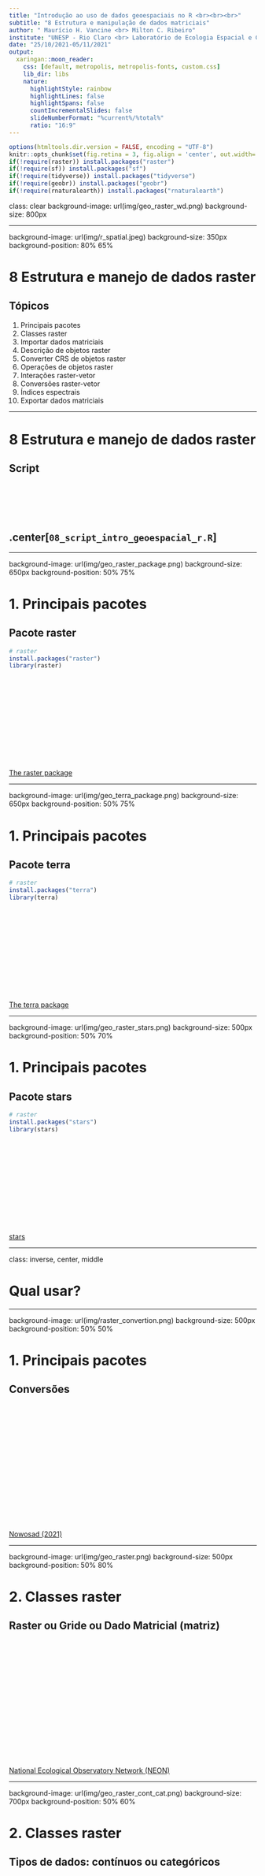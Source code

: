 ```yaml
---
title: "Introdução ao uso de dados geoespaciais no R <br><br><br>"
subtitle: "8 Estrutura e manipulação de dados matriciais"
author: " Maurício H. Vancine <br> Milton C. Ribeiro"
institute: "UNESP - Rio Claro <br> Laboratório de Ecologia Espacial e Conservação (LEEC)"
date: "25/10/2021-05/11/2021"
output:
  xaringan::moon_reader:
    css: [default, metropolis, metropolis-fonts, custom.css]
    lib_dir: libs
    nature:
      highlightStyle: rainbow
      highlightLines: false
      highlightSpans: false
      countIncrementalSlides: false
      slideNumberFormat: "%current%/%total%"
      ratio: "16:9"   
---
```


```r
options(htmltools.dir.version = FALSE, encoding = "UTF-8")
knitr::opts_chunk$set(fig.retina = 3, fig.align = 'center', out.width='30%', warning = FALSE, message = FALSE, eval = TRUE)
if(!require(raster)) install.packages("raster")
if(!require(sf)) install.packages("sf")
if(!require(tidyverse)) install.packages("tidyverse")
if(!require(geobr)) install.packages("geobr")
if(!require(rnaturalearth)) install.packages("rnaturalearth")
```

class: clear
background-image: url(img/geo_raster_wd.png)
background-size: 800px

---

background-image: url(img/r_spatial.jpeg)
background-size: 350px
background-position: 80% 65%

# 8 Estrutura e manejo de dados raster

## Tópicos

1. Principais pacotes
1. Classes raster
1. Importar dados matriciais
1. Descrição de objetos raster
1. Converter CRS de objetos raster
1. Operações de objetos raster
1. Interações raster-vetor
1. Conversões raster-vetor
1. Índices espectrais
1. Exportar dados matriciais

---

# 8 Estrutura e manejo de dados raster

## Script

<br><br><br><br>

## .center[`08_script_intro_geoespacial_r.R`]

---

background-image: url(img/geo_raster_package.png)
background-size: 650px
background-position: 50% 75%

# 1. Principais pacotes

## Pacote raster
```r
# raster
install.packages("raster")
library(raster)
```

<br><br><br><br><br><br><br><br><br><br><br>
[The raster package](https://rspatial.org/raster/pkg/)

---

background-image: url(img/geo_terra_package.png)
background-size: 650px
background-position: 50% 75%

# 1. Principais pacotes

## Pacote terra
```r
# raster
install.packages("terra")
library(terra)
```

<br><br><br><br><br><br><br><br><br><br><br>
[The terra package](https://rspatial.org/terra/pkg/)

---

background-image: url(img/geo_raster_stars.png)
background-size: 500px
background-position: 50% 70%

# 1. Principais pacotes

## Pacote stars
```r
# raster
install.packages("stars")
library(stars)
```

<br><br><br><br><br><br><br><br><br><br><br>
[stars](https://r-spatial.github.io/stars/)

---

class: inverse, center, middle

# Qual usar?

---

background-image: url(img/raster_convertion.png)
background-size: 500px
background-position: 50% 50%

# 1. Principais pacotes 

## Conversões

<br><br><br><br><br><br><br><br><br><br><br><br><br><br><br>
[Nowosad (2021)](https://geocompr.github.io/post/2021/spatial-classes-conversion/)

---

background-image: url(img/geo_raster.png)
background-size: 500px
background-position: 50% 80%

# 2. Classes raster

## Raster ou Gride ou Dado Matricial (matriz)

<br><br><br><br><br><br><br><br><br><br><br><br><br><br><br>
[National Ecological Observatory Network (NEON)](https://www.neonscience.org/resources/learning-hub/tutorials/dc-raster-data-r)

---

background-image: url(img/geo_raster_cont_cat.png)
background-size: 700px
background-position: 50% 60%

# 2. Classes raster

## Tipos de dados: contínuos ou categóricos

<br><br><br><br><br><br><br><br><br><br><br><br><br><br><br>
[Lovelace et al. (2020)](https://geocompr.robinlovelace.net/)

---

background-image: url(img/geo_raster_plot.png)
background-size: 800px
background-position: 50% 70%

# 2. Classes raster

## Valores

<br><br><br><br><br><br><br><br><br><br><br><br><br><br><br>
[Lovelace et al. (2020)](https://geocompr.robinlovelace.net/)

---

background-image: url(img/geo_raster_single_multi_raster.png)
background-size: 800px
background-position: 50% 60%

# 2. Classes raster

## RasterLayer, RasterStack ou RasterBrick

<br><br><br><br><br><br><br><br><br><br><br><br><br><br><br>
[National Ecological Observatory Network (NEON)](https://www.neonscience.org/resources/learning-hub/tutorials/dc-raster-data-r)

---

background-image: url(img/geo_raster_single_raster.png)
background-size: 400px
background-position: 50% 60%

# 2. Classes raster

## RasterLayer

### A classe **RasterLayer** representa apenas uma camada raster

<br><br><br><br><br><br><br><br><br><br><br><br><br>
[National Ecological Observatory Network (NEON)](https://www.neonscience.org/resources/learning-hub/tutorials/dc-raster-data-r)

---

# 2. Classes raster

## RasterLayer

### A classe **RasterLayer** representa apenas uma camada raster

```r
# volcano
volcano
```

---

# 2. Classes raster

## RasterLayer

### A classe **RasterLayer** representa apenas uma camada raster

```r
# raster layer
ra_layer <- raster::raster(volcano)
ra_layer
```

---

# 2. Classes raster

## RasterLayer

### A classe **RasterLayer** representa apenas uma camada raster

```r
# plot
plot(ra_layer)
```

---

# 2. Classes raster

## RasterLayer

### A classe **RasterLayer** representa apenas uma camada raster

```r
# plot
plot(ra_layer, col = viridis::viridis(10))
```

---

# 2. Classes raster

## RasterLayer

### A classe **RasterLayer** representa apenas uma camada raster

```r
# plot
plot(ra_layer, col = viridis::viridis(100))
```

---

background-image: url(img/geo_raster_multi_raster.png)
background-size: 400px
background-position: 50% 90%

# 2. Classes raster

## RasterStack

### A classe **RasterStack** é uma lista de **RasterLayer** com extensão e resolução iguais

<br><br><br><br><br><br><br><br><br><br><br><br><br>
[National Ecological Observatory Network (NEON)](https://www.neonscience.org/resources/learning-hub/tutorials/dc-raster-data-r)

---

# 2. Classes raster

## RasterStack

```r
# raster stack
ra_layer1 <- ra_layer
ra_layer2 <- ra_layer * ra_layer
ra_layer3 <- sqrt(ra_layer)
ra_layer4 <- log10(ra_layer)

ra_stack <- raster::stack(ra_layer1, 
                          ra_layer2, 
                          ra_layer3, 
                          ra_layer4)
ra_stack
```

---

# 2. Classes raster

## RasterStack

```r
# plot
plot(ra_stack, col = viridis::viridis(100))
```

---

background-image: url(img/geo_raster_multi_raster.png)
background-size: 400px
background-position: 50% 90%

# 2. Classes raster

## RasterBrick

### A classe **RasterStack** é uma lista de **RasterLayer** com extensão e resolução iguais

---

background-image: url(img/geo_raster_brick.png)
background-size: 700px
background-position: 50% 75%

# 2. Classes raster

## RasterBrick

### A principal diferença entre **RasterStack** e **RasterBrick** é que o segundo é vinculado a um **único arquivo (multicamadas)**

<br><br><br><br><br><br><br><br><br><br><br><br>
[National Ecological Observatory Network (NEON)](https://www.neonscience.org/resources/learning-hub/tutorials/dc-raster-data-r)

---

# 2. Classes raster

## RasterBrick

```r
# raster brick
ra_layer1 <- ra_layer
ra_layer2 <- ra_layer * ra_layer
ra_layer3 <- sqrt(ra_layer)
ra_layer4 <- log10(ra_layer)

ra_brick <- raster::brick(ra_layer1, 
                          ra_layer2, 
                          ra_layer3, 
                          ra_layer4)
ra_brick
```

---

# 2. Classes raster

## RasterBrick

```r
# plot
plot(ra_brick, col = viridis::viridis(100))
```

---

background-image: url(img/geo_raster_dem01.png), url(img/geo_dem.webp)
background-size: 350px, 700px
background-position: 5% 75%, 80% 75%

# 3. Importar dados matriciais

## MDE (Modelo Digital de Elevação) 

> Infere a **elevação** por sensores ativos - MDT (Modelo Digital de Terreno) e MDS (Modelo Digital de Superfície)

<br><br><br><br><br><br><br><br><br><br><br><br><br><br>
[Guth et al. (2021)](https://doi.org/10.3390/rs13183581)

---

background-image: url(img/geo_raster_srtm01.png), url(img/geo_raster_srtm02.png), url(img/geo_raster_srtm03.png), url(img/geo_srtm.jpg)
background-size: 450px, 300px, 350px, 300px
background-position: 5% 55%, 55% 25%, 95% 50%, 55% 75%

# 3. Importar dados matriciais

## SRTM (*Shuttle Radar Topography Mission*) 

<br><br><br><br><br><br><br><br><br><br><br><br><br><br><br>
[Farr et al. (2007)](https://doi.org/10.1002/joc.5086), [Guth et al. (2021)](https://doi.org/10.3390/rs13183581)

---

# 3. Importar dados matriciais

## Importar uma camada

### RasterLayer

```r
# importar raster
dem <- raster::raster(here::here("03_dados", "raster", "srtm_27_17.tif"))
dem
```

---

# 3. Importar dados matriciais

## Importar uma camada

### Rio Claro/SP

```r
# rio claro
rc_2019 <- geobr::read_municipality(code_muni = 3543907, year = 2019, showProgress = FALSE) %>% 
  sf::st_transform(crs = 4326)
rc_2019
```

---

# 3. Importar dados matriciais

## Importar uma camada

### RasterLayer

```r
# plot
plot(dem, col = viridis::viridis(10))
plot(rc_2019$geom, col = NA, border = "red", lwd = 2, add = TRUE)
```

---

background-image: url(img/geo_raster_crop_mask_buffer_square.png)
background-size: 700px
background-position: 50% 70%

# 3. Importar dados matriciais

## Importar uma camada

### Ajuste do limite do RasterLayer

<br><br><br><br><br><br><br><br><br><br><br><br><br>
[National Ecological Observatory Network (NEON)](https://www.neonscience.org/resources/learning-hub/tutorials/dc-raster-data-r)

---

# 3. Importar dados matriciais

## Importar uma camada

### Ajuste do limite do RasterLayer

```r
# ajuste do limite
dem_rc <- raster::crop(dem, rc_2019)
dem_rc
```

---

# 3. Importar dados matriciais

## Importar uma camada

### Ajuste do limite do RasterLayer

```r
# plot
plot(dem_rc, col = viridis::viridis(10))
plot(rc_2019$geom, col = NA, border = "red", lwd = 2, add = TRUE)
```

---

background-image: url(img/geo_raster_wc_artigo.png)
background-size: 700px
background-position: 50% 70%

# 3. Importar dados matriciais

## O que é o WorldClim?

- Principal bases de **dados climáticos** para o mundo
- Dados temporais de **temperatura e precipitação**
- Construído a partir de dados de **estações meteorológicas, interpolação e topografia**
- Principal forma de uso: **variáveis bioclimáticas**

<br><br><br><br><br><br><br><br><br><br>
[Fick & Hijmans (2017)](https://doi.org/10.1002/joc.5086)

---

background-image: url(img/geo_raster_wc_method.png), url(img/geo_raster_wc_mapas.png)
background-size: 550px, 400px
background-position: 15% 60%, 85% 55%

# 3. Importar dados matriciais

## Estações meteorológicas e interpolação

<br><br><br><br><br><br><br><br><br><br><br><br><br><br><br>
[Fick & Hijmans (2017)](https://doi.org/10.1002/joc.5086)

---

background-image: url(img/geo_raster_bioclim.png)
background-size: 570px
background-position: 50% 75%

# 3. Importar dados matriciais

## Variáveis bioclimáticas

- São **19 variáveis** relacionadas com a **biologia das organismos**

- Combinações temporais de **temperatura (BIO01-BIO11)** e **precipitação (BIO12-BIO19)**

<br><br><br><br><br><br><br><br><br><br><br><br>
[Fick & Hijmans (2017)](https://doi.org/10.1002/joc.5086)

---

background-image: url(img/geo_raster_bio01.png)
background-size: 1000px
background-position: 50% 75%

# 3. Importar dados matriciais

## Variáveis bioclimáticas

### BIO01: Temperatura média anual (º C)

<br><br><br><br><br><br><br><br><br><br><br><br><br>
[Fick & Hijmans (2017)](https://doi.org/10.1002/joc.5086)

---

background-image: url(img/geo_raster_merraclim.jpg)
background-size: 1000px
background-position: 50% 65%

# 3. Importar dados matriciais

## Variáveis Bioclimáticas

### Disponível em **várias resoluções** e **períodos (passado, presente e futuro)**

<br><br><br><br><br><br><br><br><br><br><br><br><br>
[Vega (2017)](https://www.nature.com/articles/sdata201778)

---

background-image: url(img/geo_raster_worldclim.png)
background-size: 800px
background-position: 50% 55%

# 3. Importar dados matriciais

## Site

<br><br><br><br><br><br><br><br><br><br><br><br><br><br><br>
[WorldClim](https://www.worldclim.org/)

---

# 3. Importar dados matriciais

## Importar várias camadas

### Listar arquivos

```r
# listar arquivos
files <- dir(path = here::here("03_dados", "raster"), pattern = "wc", full.names = TRUE) %>% 
  grep(".tif", ., value = TRUE)
files
```

---

# 3. Importar dados matriciais

## Importar várias camadas

### RasterStack

```r
# importar
bioclim <- raster::stack(files)
bioclim
```

---

# 3. Importar dados matriciais

## Importar várias camadas

### RasterStack

```r
# plot
plot(bioclim[[1:2]], col = viridis::viridis(10))
```

---

background-image: url(img/geo_landsat.jpg)
background-size: 600px
background-position: 50% 80%

# 3. Importar dados matriciais

## Imagens de satélite

### Landsat

- Série de satélites dedicado exclusivamente à observação dos **recursos naturais terrestres**, desenvolvido pela NASA

---

background-image: url(img/geo_rs_landsat_timeline.gif)
background-size: 700px
background-position: 50% 80%

# 3. Importar dados matriciais

## Imagens de satélite

### Landsat - 9 Missões

<br><br><br><br><br><br><br><br><br><br><br><br><br>
[landsat-9](https://landsat.gsfc.nasa.gov/landsat-9)

---

background-image: url(img/geo_sr_landsat8.png), url(img/geo_rs_spectrum_satelites_landsat.png), url(img/geo_landsat_composition_bands.png)
background-size: 250px, 650px, 500px
background-position: 10% 35%, 4% 99%, 95% 75%

# 3. Importar dados matriciais

## Imagens de satélite

### Landsat 8 - Bandas

---

background-image: url(img/geo_sr_landsat8.png), url(img/geo_rs_bands.jpg)
background-size: 300px, 600px
background-position: 90% 20%, 50% 80%

# 3. Importar dados matriciais

## Imagens de satélite

### Landsat 8 - Bandas como camadas

---

# 3. Importar dados matriciais

## Importar várias camadas

### RasterBrick

```r
# importar
landsat_rc <- raster::brick(here::here("03_dados", "imagem", "landsat_rc.tif"))
landsat_rc
```

---

# 3. Importar dados matriciais

## Importar várias camadas

### RasterBrick

```r
# plot
plot(landsat_rc$landsat_rc.2)
```

---

# 3. Importar dados matriciais

## Importar várias camadas

### RasterBrick

```r
# plot - cores naturais
plotRGB(landsat_rc, r = 4, g = 3, b = 2, stretch = "hist")
```

---

# 3. Importar dados matriciais

## Importar várias camadas

### RasterBrick

```r
# plot - falsa cor infravermelho
plotRGB(landsat_rc, r = 5, g = 4, b = 3, stretch = "hist")
```

---

# 3. Importar dados matriciais

## Importar várias camadas

### RasterBrick

```r
# plot - cores naturais simuladas
plotRGB(landsat_rc, r = 7, g = 6, b = 4, stretch = "hist")
```

---

# 3. Importar dados matriciais

## Importar várias camadas

### RasterBrick

```r
# plot - cores naturais simuladas
plotRGB(landsat_rc, r = 6, g = 5, b = 4, stretch = "hist")
```

---

# 3. Importar dados matriciais

## Importar várias camadas

### RasterBrick

```r
# plot - cores naturais simuladas
plotRGB(landsat_rc, r = 7, g = 5, b = 3, stretch = "hist")
```

---

# 4. Descrição de objetos raster

## Informações geográficas

```r
# rio claro
dem_rc
```

- *class*: classe raster do objeto
- *dimensions*: número de linhas, colunas, células e camadas
- *resolution*: largura e altura da célula
- *extent*: coordenadas mínimas e máximas da longitude e latitude
- *crs*: Sistema de Referência de Coordenadas
- *source*: fonte dos dados (memória ou disco)
- *names*: nome das camadas
- *values*: valores máximos e mínimos das células

---

# 4. Descrição de objetos raster

## Informações geográficas

#### Classe

```r
# classe
class(dem_rc)
```

--

#### Dimensões

```r
# dimensoes
dim(dem_rc)
```

--

#### Número de camadas

```r
# numero de camadas
nlayers(dem_rc)
```

---

background-image: url(img/geo_raster.png)
background-size: 450px
background-position: 50% 80%

# 4. Descrição de objetos raster

## Informações geográficas

### Número de linhas, colunas e células

<br><br><br><br><br><br><br><br><br><br><br><br><br>
[National Ecological Observatory Network (NEON)](https://www.neonscience.org/resources/learning-hub/tutorials/dc-raster-data-r)

---

# 4. Descrição de objetos raster

## Informações geográficas

#### Número de linhas

```r
# numero de linhas
nrow(dem_rc)
```

--

#### Número de colunas

```r
# numero de colunas
ncol(dem_rc)
```

--

#### Número de células

```r
# numero de celulas
ncell(dem_rc)
```

---

background-image: url(img/geo_raster_resolution.png)
background-size: 700px
background-position: 60% 65%

# 4. Descrição de objetos raster

## Informações geográficas

### Resolução

<br><br><br><br><br><br><br><br><br><br><br><br><br>
[National Ecological Observatory Network (NEON)](https://www.neonscience.org/resources/learning-hub/tutorials/dc-raster-data-r)

---

# 4. Descrição de objetos raster

## Informações geográficas

### Resolução

```r
# resolucao do raster
res(dem_rc)
```

--

```r
# resolucao do stack
res(bioclim)
```

---

background-image: url(img/geo_raster_extent.png)
background-size: 500px
background-position: 50% 60%

# 4. Descrição de objetos raster

## Informações geográficas

### Extensão

<br><br><br><br><br><br><br><br><br><br><br><br><br>
[National Ecological Observatory Network (NEON)](https://www.neonscience.org/resources/learning-hub/tutorials/dc-raster-data-r)

---

# 4. Descrição de objetos raster

## Informações geográficas

### Extensão

```r
# extensao do raster
extent(dem_rc)
```

--

```r
# extensao do stack
extent(bioclim)
```

---

# 4. Descrição de objetos raster

## Informações geográficas

### Projeção

```r
# projecao
projection(dem_rc)
```

--

```r
# projecao
projection(bioclim)
```

---

# 4. Descrição de objetos raster

## Informações geográficas

### Nomes

```r
# nomes da camada do raster
names(dem_rc)
```

--

```r
# nomes das camadas do stack
names(bioclim)
```

---

background-image: url(img/geo_raster_values.gif)
background-size: 650px
background-position: 50% 70%

# 4. Descrição de objetos raster

## Informações geográficas

### Valores

<br><br><br><br><br><br><br><br><br><br><br><br><br>
[Raster basics - ESRI](https://desktop.arcgis.com/en/arcmap/10.3/manage-data/geodatabases/raster-basics.htm)

---

# 4. Descrição de objetos raster

## Informações geográficas

### Valores

```r
# valores do raster
getValues(dem_rc) %>% head()
```

--

```r
# valores do raster
values(dem_rc) %>% head()
```

--

```r
# valores do raster
dem_rc[] %>% head()
```

---

# 4. Descrição de objetos raster

## Informações geográficas

### Valores

```r
# valores do raster - histograma
dem_rc %>% 
  raster::values() %>% 
  hist(col = "steelblue", border = "white", main = NA, xlab = "Elevação (m)", ylab = "Frequência")
```

---

# 4. Descrição de objetos raster

## Informações geográficas

### Valores

```r
# valores do stack
values(bioclim[[1:3]]) %>% head()
```

---

# 4. Descrição de objetos raster

## Informações geográficas

### Valores

```r
# valores do stack - grafico pareado
bioclim[[1:3]] %>% 
  raster::values() %>% 
  tibble::as_tibble() %>% 
  dplyr::sample_n(1e3) %>% 
  pairs(cex = 1.4, pch = 20, col = adjustcolor("steelblue", .7))
```

---

background-image: url(img/geo_raster_reprojection.png)
background-size: 550px
background-position: 50% 50%

# 5. Converter CRS de objetos raster

## Reprojeção

<br><br><br><br><br><br><br><br><br><br><br><br><br><br><br>
[Hardware Implementation of the Video Polynomial Transformation + LPF](http://vlsi.eelabs.technion.ac.il/projects/hardware-implementation-of-the-video-polynomial-transformation-lpf/)

---

background-image: url(img/geo_raster_crs.png)
background-size: 800px
background-position: 50% 90%

# 5. Converter CRS de objetos raster

## Reprojeção

1. Reprojeção vetorial de centroides celulares (muda a **posição e tamanho** do pixel)
1. Cálculo de novos valores dos pixels por meio de reamostragem (muda o **valor** do pixel)

<br><br><br><br><br><br><br><br><br><br><br><br>
[Lovelace et al. (2020)](https://geocompr.robinlovelace.net/)

---

# 5. Converter CRS de objetos raster

## Converter CRS local

### WGS84/GCS -> SIRGAS2000/UTM23s (proj4string)

```r
# projecao do raster
raster::projection(dem_rc)
raster::crs(dem_rc)
```

---

background-image: url(img/geo_utm_zones.png)
background-size: 500px
background-position: 50% 80%

# 5. Converter CRS de objetos raster

## Converter CRS local

### WGS84/GCS -> SIRGAS2000/UTM23s (proj4string)

```r
# proj4string utm 23s
utm23s <- "+init=epsg:31983"
```

<br><br><br><br><br><br><br><br><br><br>
[EPSG: 32723](https://epsg.io/32723)
[ESRI (2021)](https://pro.arcgis.com/en/pro-app/help/mapping/properties/transverse-mercator.htm)

---

# 5. Converter CRS de objetos raster

## Converter CRS local

### WGS84/GCS -> SIRGAS2000/UTM23s (proj4string)

```r
# reprojecao
dem_rc_utm23s <- raster::projectRaster(dem_rc, crs = utm23s)
dem_rc_utm23s
```

---

# 5. Converter CRS de objetos raster

## Converter CRS local - especificando parâmetros

### WGS84/GCS -> SIRGAS2000/UTM23s (proj4string)

```r
# reprojecao
dem_rc_utm23s <- raster::projectRaster(dem_rc, crs = utm23s, res = 90, method = "bilinear")
dem_rc_utm23s
```

---

# 5. Converter CRS de objetos raster

## Converter CRS local - especificando parâmetros

### WGS84/GCS -> SIRGAS2000/UTM23s (proj4string)

```r
# reprojecao de vector
rc_2019_utm23s <- sf::st_transform(rc_2019, crs = utm23s)
rc_2019_utm23s
```

---

# 5. Converter CRS de objetos raster

## Converter CRS local

### WGS84/GCS -> SIRGAS2000/UTM23s (proj4string)

```r
# plot
plot(dem_rc_utm23s, col = viridis::viridis(10))
plot(rc_2019_utm23s$geom, col = NA, border = "red", lwd = 2, add = TRUE)
```

---

# 5. Converter CRS de objetos raster

## Converter CRS global

### Datum WGS84 e coordenadas geográficas

```r
# WGS84/GCS
bioclim$wc2.1_10m_bio_1
```

---

# 5. Converter CRS de objetos raster

## Converter CRS global

### Datum WGS84 e coordenadas geográficas

```r
# plot
plot(bioclim$wc2.1_10m_bio_1, col = viridis::viridis(10))
```

---

background-image: url(img/geo_proj_moll.png)
background-size: 500px
background-position: 50% 70%

# 5. Converter CRS de objetos raster

## Converter CRS global

### Projeção de Mollweide: preserva as relações de área

```r
# proj4string mollweide
moll <- "+proj=moll"
```

<br><br><br><br><br><br><br><br><br><br>
[EPSG: 54009](https://epsg.io/54009)
[ESRI (2021)](https://pro.arcgis.com/en/pro-app/help/mapping/properties/mollweide.html)

---

# 5. Converter CRS de objetos raster

## Converter CRS global

### Projeção de Mollweide

```r
# reprojecao
bio01_moll <- raster::projectRaster(bioclim$wc2.1_10m_bio_1, crs = moll, res = 25e3, method = "bilinear")
bio01_moll
```

---

# 5. Converter CRS de objetos raster

## Converter CRS global

### Projeção de Mollweide

```r
# plot
plot(bio01_moll, col = viridis::viridis(10))
```

---

background-image: url(img/geo_proj_laea.png)
background-size: 280px
background-position: 50% 75%

# 5. Converter CRS de objetos raster

## Converter CRS global

### Projeção Azimutal de Lambert: preserva os tamanhos e senso de direção (centro)

```r
# proj4string lambert 
laea <- "+proj=laea +x_0=0 +y_0=0 +lon_0=0 +lat_0=0"
```

<br><br><br><br><br><br><br><br>
[ESRI(2021)](https://pro.arcgis.com/en/pro-app/help/mapping/properties/lambert-azimuthal-equal-area.html)

---

# 5. Converter CRS de objetos raster

## Converter CRS global

### Projeção Azimutal de Lambert: preserva os tamanhos e senso de direção (centro)

```r
# reprojecao
bio01_laea <- raster::projectRaster(bioclim$wc2.1_10m_bio_1, crs = laea, res = 25e3, method = "bilinear")
bio01_laea
```

---

# 5. Converter CRS de objetos raster

## Converter CRS global

### Projeção Azimutal de Lambert: preserva os tamanhos e senso de direção (centro)

```r
# plot
plot(bio01_laea, col = viridis::viridis(10))
```

---

background-image: url(img/geo_raster_focal.png), url(img/geo_raster_aggregate.png)
background-size: 450px, 460px
background-position: 15% 80%, 85% 80%

# 6. Operações de objetos raster

## As operações podem ser separadas em três tipos

### **1. Operações de atributos**: acessar valores, camadas e nome das camadas
### **2. Operações espaciais**: aplicar regras espaciais para mudar valores dos pixels
### **3. Operações geométricas**: mudar a posição, tamanho e número dos pixels

<br><br><br><br><br><br><br><br><br>
[Lovelace et al. (2020)](https://geocompr.robinlovelace.net/)

---

background-image: url(img/geo_raster_values.png)
background-size: 600px
background-position: 95% 105%

# 6. Operações de objetos raster

## **1. Operações de atributos**

### Modificação de objetos *raster* baseado em **informações não espaciais**, como **valores das células e nome das camadas**

### **Operações**

### *1.1. Subconjunto de células ou camadas*
### *1.2. Renomear camadas*
### *1.3. Estatística das células*

<br><br><br>
[Lovelace et al. (2020)](https://geocompr.robinlovelace.net/)

---

# 6. Operações de objetos raster

## **1. Operações de atributos**

### *1.1. Subconjunto - Seleção de valores*

```r
# raster - linha 1 e coluna 1
dem_rc[1, 1]
```

--

```r
# celula 1
dem_rc[1]
```

---

# 6. Operações de objetos raster

## **1. Operações de atributos**

### *1.1. Subconjunto - Seleção de valores*

```r
# stack - linha 1 e coluna 1
bioclim[1, 1]
```

---

# 6. Operações de objetos raster

## **1. Operações de atributos**

### *1.1. Subconjunto - Seleção de valores*

```r
# celula 1
bioclim[1]
```

---

# 6. Operações de objetos raster

## **1. Operações de atributos**

### *1.1. Subconjunto - Seleção de camadas*

```r
# selecao de camada num objeto stack utilizando a funcao subset
bioclim_bio01 <- raster::subset(bioclim, "wc2.1_10m_bio_1")
bioclim_bio01
```

---

# 6. Operações de objetos raster

## **1. Operações de atributos**

### *1.1. Subconjunto - Seleção de camadas*

```r
# selecao de camada num objeto stack utilizando a funcao raster
bioclim_bio01 <- raster::raster(bioclim, layer = 1)
bioclim_bio01
```

---

# 6. Operações de objetos raster

## **1. Operações de atributos**

### *1.1. Subconjunto - Seleção de camadas*

```r
# selecao de camada num objeto stack utilizando os operadores [[]] e o nome
bioclim_bio01 <- bioclim[["wc2.1_10m_bio_1"]]
bioclim_bio01
```

---

# 6. Operações de objetos raster

## **1. Operações de atributos**

### *1.1. Subconjunto - Seleção de camadas*

```r
# selecao de camada num objeto stack utilizando os operadores [[]] e a posicao
bioclim_bio01 <- bioclim[[1]]
bioclim_bio01
```

---

# 6. Operações de objetos raster

## **1. Operações de atributos**

### *1.1. Subconjunto - Seleção de camadas*

```r
# selecao de camada num objeto stack utilizando o operador $
bioclim_bio01 <- bioclim$wc2.1_10m_bio_1
bioclim_bio01
```

---

# 6. Operações de objetos raster

## **1. Operações de atributos**

### *1.1. Subconjunto - Seleção de camadas*

```r
# plot
plot(bioclim_bio01, col = viridis::viridis(10))
```

---

# 6. Operações de objetos raster

## **1. Operações de atributos**

### *1.2. Renomear camadas*

```r
# nomes
names(dem_rc)
```

--

```r
# renomear
names(dem_rc) <- "elevation"
```

--

```r
# nomes
names(dem_rc)
```

---

# 6. Operações de objetos raster

## **1. Operações de atributos**

### *1.2. Renomear camadas*

```r
# nomes
names(bioclim)
```

--

```r
# renomear
names(bioclim) <- c("bio01", paste0("bio", 10:19), paste0("bio0", 2:9))
```

--

```r
# nomes
names(bioclim)
```

---

# 6. Operações de objetos raster

## **1. Operações de atributos**

### *1.3. Estatística das células - Média*

```r
# media de todas as celulas de altitude
raster::cellStats(x = dem_rc, stat = mean)
```

--

```r
# media de todas as celulas de cada camada bioclimatica
raster::cellStats(x = bioclim, stat = mean)
```

---

# 6. Operações de objetos raster

## **1. Operações de atributos**

### *1.3. Estatística das células - Frequência*

```r
# frequencia das celulas
raster::freq(x = dem_rc) %>% head()
```

---

# 6. Operações de objetos raster

## **1. Operações de atributos**

### *1.3. Estatística das células - Frequência*

```r
# frequencia das celulas
raster::freq(x = bioclim[[1]]) %>% head()
```

---

background-image: url(img/geo_zonal.png)
background-size: 330px
background-position: 85% 80%

# 6. Operações de objetos raster

## **2. Operações espaciais**

### Aplicação de **regras espaciais** para **mudar valores dos pixels**, geralmente com o intuito de **resumir as informações das células**

<br>

### **Operações**

*2.1. Operações locais (por célula)*  
*2.2. Operações focais (por bloco de múltiplas células regulares - e.g. 3x3)*  
*2.3. Operações zonais (por bloco de múltiplas células irregulares)*  
*2.4. Operações globais (por um ou vários rasters inteiros)*

<br><br><br>
[The Zonal Statistics function](http://www.geography.hunter.cuny.edu/~jochen/GTECH361/lectures/lecture11/concepts/Zonal%20Statistics.htm)

---

# 6. Operações de objetos raster

## **2. Operações espaciais**

### *2.1. Operações locais - Álgebra de raster*

```r
# soma
dem_rc2 <- dem_rc + dem_rc
dem_rc2
```

---

# 6. Operações de objetos raster

## **2. Operações espaciais**

### *2.1. Operações locais - Álgebra de raster *

```r
# plot
plot(dem_rc2, col = viridis::viridis(10))
plot(rc_2019$geom, col = NA, border = "red", lwd = 2, add = TRUE)
```

---

# 6. Operações de objetos raster

## **2. Operações espaciais**

### *2.1. Operações locais - Álgebra de raster*

```r
# log10
dem_rc_log10 <- log10(dem_rc)
dem_rc_log10
```

---

# 6. Operações de objetos raster

## **2. Operações espaciais**

### *2.1. Operações locais - Álgebra de raster*

```r
# plot
plot(dem_rc_log10, col = viridis::viridis(10))
plot(rc_2019$geom, col = NA, border = "red", lwd = 2, add = TRUE)
```

---

# 6. Operações de objetos raster

## **2. Operações espaciais**

### *2.1. Operações locais - Álgebra de raster - Operador lógico*

```r
# acima de 600
dem_rc_acima_600 <- dem_rc > 600
dem_rc_acima_600
```

---

# 6. Operações de objetos raster

## **2. Operações espaciais**

### *2.1. Operações locais - Álgebra de raster - Operador lógico*

```r
# plot
plot(dem_rc_acima_600, col = viridis::viridis(10))
plot(rc_2019$geom, col = NA, border = "red", lwd = 2, add = TRUE)
```

---

# 6. Operações de objetos raster

## **2. Operações espaciais**

### *2.1. Operações locais - Álgebra de raster - Função `calc()`*

```r
# produto dos pixel - calc
dem_rc_prod <- raster::calc(x = dem_rc, fun = function(x){x * x})
dem_rc_prod 
```

---

# 6. Operações de objetos raster

## **2. Operações espaciais**

### *2.1. Operações locais - Álgebra de raster - Função `calc()`*

```r
# plot
plot(dem_rc_prod, col = viridis::viridis(10))
plot(rc_2019$geom, col = NA, border = "red", lwd = 2, add = TRUE)
```

---

background-image: url(img/geo_raster_reclass.gif)
background-size: 700px
background-position: 50% 65%

# 6. Operações de objetos raster

## **2. Operações espaciais**

### *2.1. Operações locais - Reclassificação*

<br><br><br><br><br><br><br><br><br><br><br><br><br>
[Reclass by individual values - ESRI](https://desktop.arcgis.com/en/arcmap/10.3/tools/spatial-analyst-toolbox/reclass-by-individual-values.htm)

---

# 6. Operações de objetos raster

## **2. Operações espaciais**

###  - Reclassificação

```r
# matriz de reclassificacao
rcl  <- matrix(
  c(400, 600, 1, 
    600, 800, 2, 
    800, 1000, 3), 
  ncol = 3, byrow = TRUE)
rcl
```

---

# 6. Operações de objetos raster

## **2. Operações espaciais**

### *2.1. Operações locais - Reclassificação*

```r
# reclassificao
dem_rc_rcl <- raster::reclassify(x = dem_rc, rcl = rcl)
dem_rc_rcl
```

---

# 6. Operações de objetos raster

## **2. Operações espaciais**

### *2.1. Operações locais - Reclassificação*

```r
# plot
plot(dem_rc_rcl, col = viridis::viridis(10))
plot(rc_2019$geom, col = NA, border = "red", lwd = 2, add = TRUE)
```

---

background-image: url(img/geo_raster_focal.png)
background-size: 700px
background-position: 50% 75%

# 6. Operações de objetos raster

## **2. Operações espaciais**

### *2.2 Operação focal - Janela móvel (Moving window)*

<br><br><br><br><br><br><br><br><br><br><br><br><br>
[Lovelace et al. (2020)](https://geocompr.robinlovelace.net/)

---

background-image: url(img/geo_raster_moving_window.gif)
background-size: 450px
background-position: 50% 70%

# 6. Operações de objetos raster

## **2. Operações espaciais**

### *2.2 Operação focal - Janela móvel (Moving window)*

<br><br><br><br><br><br><br><br><br><br><br><br><br>
[Nowosad & Hesselbarth (2020)](https://r-spatialecology.github.io/ialena-2020/#1)

---

# 6. Operações de objetos raster

## **2. Operações espaciais**

### *2.2 Operação focal - Janela móvel (Moving window)*

```r
# janela movel
dem_rc_focal_sd <- raster::focal(x = dem_rc, w = matrix(data = 1, nrow = 3, ncol = 3), fun = sd)
dem_rc_focal_sd
```

---

# 6. Operações de objetos raster

## **2. Operações espaciais**

### *2.2 Operação focal - Janela móvel (Moving window)*

```r
# plot
plot(dem_rc_focal_sd, col = viridis::viridis(10))
plot(rc_2019$geom, col = NA, border = "red", lwd = 2, add = TRUE)
```

---

# 6. Operações de objetos raster

## **2. Operações espaciais**

### *Declividade (Slope)*

```r
# declividade
dem_rc_dec <- raster::terrain(x = dem_rc, opt = "slope", unit = "degrees")
dem_rc_dec
```

---

background-image: url(img/geo_raster_slope.png), url(img/geo_raster_slope2.jpg), url(img/geo_raster_slope3.png)
background-size: 450px, 450px, 380px
background-position: 80% 10%, 80% 85%, 20% 85%

# 6. Operações de objetos raster

## **2. Operações espaciais**

### *Declividade (Slope)*

---

# 6. Operações de objetos raster

## **2. Operações espaciais**

### *Declividade (Slope)*

```r
# plot
plot(dem_rc_dec, col = viridis::viridis(10))
plot(rc_2019$geom, col = NA, border = "red", lwd = 2, add = TRUE)
```

---

# 6. Operações de objetos raster

## **2. Operações espaciais**

### *2.3. Operações zonais - Estatística por zonas*

```r
# estatistica zonal
dem_rc_zonal <- data.frame(raster::zonal(dem_rc, dem_rc_rcl, fun = "summary"))
dem_rc_zonal
```

---

# 6. Operações de objetos raster

## **2. Operações espaciais**

### *2.3. Operações zonais - Estatística por zonas*

```r
# estatistica zonal
colnames(dem_rc_zonal) <- c("zona", "min", "1qt", "mediana", "media", "3qt", "max")
dem_rc_zonal
```

---

# 6. Operações de objetos raster

## **2. Operações espaciais**

### *2.4. Operações globais - Distância Euclideana*

```r
# reclassificacao
dem_rc_abaixo_500 <- raster::calc(x = dem_rc, fun = function(x) ifelse(x < 500, 1, NA))
dem_rc_abaixo_500
```

---

# 6. Operações de objetos raster

## **2. Operações espaciais**

### *2.4. Operações globais - Distância Euclideana*

```r
# plot
plot(dem_rc_abaixo_500, col = viridis::viridis(10))
plot(rc_2019$geom, col = NA, border = "red", lwd = 2, add = TRUE)
```

---

# 6. Operações de objetos raster

## **2. Operações espaciais**

### *2.4. Operações globais - Distância Euclideana*

```r
# distancia euclideana
dem_rc_global_dist <- raster::distance(dem_rc_abaixo_500)
dem_rc_global_dist
```

---

# 6. Operações de objetos raster

## **2. Operações espaciais**

### *2.4. Operações globais - Distância Euclideana*

```r
# plot
plot(dem_rc_global_dist, col = viridis::viridis(10))
plot(dem_rc_abaixo_500, add = TRUE, col = "white", legend = FALSE)
plot(rc_2019$geom, col = NA, border = "red", lwd = 2, add = TRUE)
```

---

background-image: url(img/geo_raster_aggregate2.png)
background-size: 800px
background-position: 85% 70%

# 6. Operações de objetos raster

## **3. Operações geométricas**

### Envolve mudar a **posição, tamanho e número dos pixels** e **atribuir novos valores**, geralmente aumentando ou diminuindo o tamanho desses pixels

<br>

### **Operações**

### *3.1. Agregação*
### *3.2. Desagregação*
### *3.3. Alinhamento*

---

background-image: url(img/geo_raster_resolution_diff.png), url(img/geo_raster_aggregate.png)
background-size: 600px, 350px
background-position: 50% 40%, 50% 95%

# 6. Operações de objetos raster

## **3. Operações geométricas**

### *Agregação e desagregação*

---

background-image: url(img/geo_raster_long_lat_dist.gif)
background-size: 550px
background-position: 50% 85%

# 6. Operações de objetos raster

## **3. Operações geométricas**

### *Resolução - Relação de graus e distância em metros*

---

# 6. Operações de objetos raster

## **3. Operações geométricas**

### *3.1 Agregação - Aumentar o tamanho do pixel*

```r
# resolucao
res(dem_rc_utm23s)[1]

# agregacao - aumentar o tamanho do pixel
dem_rc_utm23s_agre_media <- raster::aggregate(x = dem_rc_utm23s, fact = 10, fun = "mean")
dem_rc_utm23s_agre_media
```

---

# 6. Operações de objetos raster

## **3. Operações geométricas**

### *3.1. Agregação - Aumentar o tamanho do pixel*

```r
# plot
plot(dem_rc_utm23s_agre_media, col = viridis::viridis(10))
plot(rc_2019_utm23s$geom, col = NA, border = "red", lwd = 2, add = TRUE)
```

---

background-image: url(img/geo_raster_disaggregate.png)
background-size: 700px
background-position: 50% 100%

# 6. Operações de objetos raster

## **3. Operações geométricas**

### 3.2 Desagregação - Diminuir o tamanho do pixel

---

# 6. Operações de objetos raster

## **3. Operações geométricas**

### *3.2. Desagregação - Diminuir o tamanho do pixel*

```r
# resolucao
res(dem_rc_utm23s)[1]

# desagregacao - diminuir o tamanho do pixel
dem_rc_utm23s_dis_bil <- raster::disaggregate(dem_rc_utm23s, fact = 2, fun = "bilinear")
dem_rc_utm23s_dis_bil
```

---

# 6. Operações de objetos raster

## **3. Operações geométricas**

### *3.2. Desagregação - Diminuir o tamanho do pixel*

```r
# plot
plot(dem_rc_utm23s_dis_bil, col = viridis::viridis(10))
plot(rc_2019_utm23s$geom, col = NA, border = "red", lwd = 2, add = TRUE)
```

---

# 6. Operações de objetos raster

## **3. Operações geométricas**

### *3.3. Alinhamento - Ajustar extensão, número e origem dos pixels*

```r
# reamostragem
st_rc <- raster::resample(x = bioclim$bio01, y = dem_rc, method = "bilinear")
st_rc
```

---

# 6. Operações de objetos raster

## **3. Operações geométricas**

### *3.3. Alinhamento - Ajustar extensão, número e origem dos pixels*

```r
# plot
plot(st_rc, col = viridis::viridis(10))
plot(rc_2019$geom, col = NA, border = "red", lwd = 2, add = TRUE)
```

---

background-image: url(img/geo_raster_crop_mask_buffer_square.png), url(img/geo_raster_crop_mask_buffer_circular.png), url(img/geo_zonal.png)
background-size: 350px, 350px, 330px
background-position: 5% 80%, 50% 80%, 90% 70%

# 7. Interação raster-vetor

## Podemos fazer operações da **interação entre objetos vetoriais e raster**, com diferentes finalidades, que podem ser diferentes tipos de vetores

### **Interações**

#### **1. Corte e máscara: ajuste da extensão e limite**  
#### **2. Extração dos valores dos pixels para vetores**  
#### **3. Estatísticas zonais para um vetor**

<br><br><br><br><br><br><br>
[National Ecological Observatory Network (NEON)](https://www.neonscience.org/resources/learning-hub/tutorials/dc-raster-data-r), [The Zonal Statistics function](http://www.geography.hunter.cuny.edu/~jochen/GTECH361/lectures/lecture11/concepts/Zonal%20Statistics.htm)

---

background-image: url(img/geo_raster_crop_mask.png)
background-size: 1000px
background-position: 50% 70%

# 7. Interação raster-vetor

## **1. Cortes e máscaras**

### Ajustar o **tamanho de um objeto raster** a uma **área menor de interesse**, geralmente definido por um **objeto vetorial**

<br><br><br><br><br><br><br><br><br><br><br><br>
[Lovelace et al. (2020)](https://geocompr.robinlovelace.net/)

---

# 7. Interação raster-vetor

## **1. Cortes e máscaras**

### Crop - Ajusta a extensão

```r
# crop - ajustar da extensao
dem_rc_crop <- raster::crop(dem, rc_2019)
dem_rc_crop
```

---

# 7. Interação raster-vetor

## **1. Cortes e máscaras**

### Crop - Ajusta a extensão

```r
# plot
plot(dem_rc_crop, col = viridis::viridis(10))
plot(rc_2019$geom, col = NA, border = "red", lwd = 2, add = TRUE)
```

---

# 7. Interação raster-vetor

## **1. Cortes e máscaras**

### Mask - Ajusta o limite

```r
# mask - ajuste o limite
dem_rc_mask <- raster::mask(dem, rc_2019)
dem_rc_mask
```

---

# 7. Interação raster-vetor

## **1. Cortes e máscaras**

### Mask

```r
# plot
plot(dem_rc_mask, col = viridis::viridis(10))
plot(rc_2019$geom, col = NA, border = "red", lwd = 2, add = TRUE)
```

---

# 7. Interação raster-vetor

## **1. Cortes e máscaras**

### Crop e Mask - Ajuste da extensão e do limite

```r
# crop e mask - ajuste da extensao e do limite
dem_rc_crop_mask <- dem %>% 
  raster::crop(rc_2019) %>% 
  raster::mask(rc_2019)
dem_rc_crop_mask
```

---

# 7. Interação raster-vetor

## **1. Cortes e máscaras**

### Crop e Mask - Ajuste da extensão e do limite

```r
# plot
plot(dem_rc_crop_mask, col = viridis::viridis(10))
plot(rc_2019$geom, col = NA, border = "red", lwd = 2, add = TRUE)
```

---

# 7. Interação raster-vetor

## **1. Cortes e máscaras**

### Crop e Mask inverse - Ajuste da extensão e do limite inverso

```r
# crop e mask inversa - ajuste da extensão e do limite inverso
dem_rc_crop_mask_inv <- dem %>% 
  raster::crop(rc_2019) %>% 
  raster::mask(rc_2019, inverse = TRUE)
dem_rc_crop_mask_inv
```

---

# 7. Interação raster-vetor

## **1. Cortes e máscaras**

### Crop e Mask inverse - Ajuste da extensão e do limite inverso

```r
# plot
plot(dem_rc_crop_mask_inv, col = viridis::viridis(10))
plot(rc_2019$geom, col = NA, border = "red", lwd = 2, add = TRUE)
```

---

# 7. Interação raster-vetor

## **2. Extração**

### Importar pontos das nascentes

```r
# importar pontos
rc_nas <- sf::st_read(here::here("03_dados", "vetor", "SP_3543907_NASCENTES.shp"), quiet = TRUE) %>% 
  sf::st_transform(crs = 4326)
rc_nas
```

---

# 7. Interação raster-vetor

## **2. Extração**

### Importar pontos das nascentes

```r
# plot
plot(rc_nas$geometry, pch = 20, col = "blue", main = NA, axes = TRUE, graticule = TRUE)
```

---

# 7. Interação raster-vetor

## **2. Extração**

### Extração da altitude para os pontos das nascentes

```r
# extracao
rc_nas_ele <- rc_nas %>% 
  dplyr::mutate(elev = raster::extract(x = dem_rc_utm23s, y = .))
rc_nas_ele
```

---

# 7. Interação raster-vetor

## **2. Extração**

### Extração da altitude para os pontos das nascentes

```r
# plot
plot(rc_nas_ele["elev"], pch = 20, main = NA, axes = TRUE, graticule = TRUE)
```

---

# 7. Interação raster-vetor

## **2. Extração**

### Histograma dos valores

```r
# histograma
rc_nas_ele %>% 
  dplyr::pull(elev) %>% 
  hist(col = "steelblue", border = "white", main = NA, xlab = "Elevação (m)", ylab = "Frequência")
```

---

# 7. Interação raster-vetor

## **3. Estatística zonal**

### Buffers

```r
# buffers
set.seed(42)
rc_nas_buf <- rc_nas %>% 
  dplyr::sample_n(10) %>% 
  sf::as_Spatial() %>% 
  raster::buffer(width = 1000, dissolve = FALSE) %>% 
  sf::st_as_sf()
rc_nas_buf
```

---

# 7. Interação raster-vetor

## **3. Estatística zonal**

### Estatística zonal - Buffers

```r
# plot
plot(rc_nas_buf$geometry, col = adjustcolor("steelblue", .7), pch = 20, main = NA, axes = TRUE, graticule = TRUE)
plot(rc_2019$geom, col = NA, border = "red", lwd = 2, add = TRUE)
```

---

# 7. Interação raster-vetor

## **3. Estatística zonal**

### Estatística zonal

```r
# estatistica zonal
rc_nas_buf <- rc_nas_buf %>% 
  dplyr::mutate(elev_mean = raster::extract(x = dem_rc, y = rc_nas_buf, fun = mean, na.rm = TRUE))
rc_nas_buf
```

---

# 7. Interação raster-vetor

## **3. Estatística zonal**

### Estatística zonal

```r
# plot
plot(rc_nas_buf["elev_mean"], pch = 20, main = NA, axes = TRUE, graticule = TRUE)
```

---

background-image: url(img/geo_data_convert.png)
background-size: 450px
background-position: 50% 80%

# 8. Conversão raster-vetor

## Podemos fazer operações de conversão entre objetos vetoriais para raster e vice-versa

---

background-image: url(img/geo_rasterization.png)
background-size: 700px
background-position: 50% 60%

# 8. Conversão raster-vetor

## Rasterização

<br><br><br><br><br><br><br><br><br><br><br><br><br><br><br>
[Lovelace et al. (2020)](https://geocompr.robinlovelace.net/)

---

# 8. Conversão raster-vetor

## Rasterização de pontos

### Rasterize

```r
# importar pontos
rc_nas <- sf::st_read(here::here("03_dados", "vetor", "SP_3543907_NASCENTES.shp"), quiet = TRUE)
rc_nas
```

---

# 8. Conversão raster-vetor

## Rasterização de pontos

### Rasterize

```r
# rasterizar pontos
rc_nas_rasterizacao <- raster::rasterize(x = rc_nas, y = dem_rc_utm23s_agre_media, field = 1, fun = "count")
rc_nas_rasterizacao
```

---

# 8. Conversão raster-vetor

## Rasterização de pontos

### Rasterize

```r
# plot
plot(rc_nas_rasterizacao, col = viridis::viridis(10))
plot(rc_nas$geometry, pch = 20, cex = .5, col = adjustcolor("gray", .5), add = TRUE)
```

---

# 8. Conversão raster-vetor

## Rasterização de linhas

### Rasterize

```r
# importar linhas
rc_hid_simp <- sf::st_read(here::here("03_dados", "vetor", "SP_3543907_RIOS_SIMPLES.shp"), quiet = TRUE) %>% 
  sf::st_simplify(x = ., dTolerance = 1000)
rc_hid_simp
```

---

# 8. Conversão raster-vetor

## Rasterização de linhas

### Rasterize

```r
# rasterizar linhas
rc_hid_rasterizacao <- raster::rasterize(x = rc_hid_simp,
                                         y = dem_rc_utm23s_agre_media,
                                         field = 1, fun = "count")
```

---

# 8. Conversão raster-vetor

## Rasterização de linhas

### Rasterize

```r
# plot
plot(rc_hid_rasterizacao, col = viridis::viridis(10))
plot(rc_hid_simp$geom, col = "gray", add = TRUE)
```

---

# 8. Conversão raster-vetor

## Rasterização de polígonos

### Rasterize

```r
# importar poligonos
rc_cob <- sf::st_read(here::here("03_dados", "vetor", "SP_3543907_USO.shp"), quiet = TRUE) %>% 
  dplyr::mutate(classe = as.factor(CLASSE_USO))
rc_cob
```

---

# 8. Conversão raster-vetor

## Rasterização de polígonos

### Rasterize

```r
# rasterizar poligonos
rc_cob_rasterizacao <- raster::rasterize(x = rc_cob, y = dem_rc_utm23s_agre_media, field = "classe")
```

---

# 8. Conversão raster-vetor

## Rasterização de polígonos

### Rasterize

```r
# plot
plot(rc_cob_rasterizacao, col = viridis::viridis(10))
plot(rc_cob$geom, add = TRUE)
```

---

background-image: url(img/geo_raster_fasterize.png)
background-size: 500px
background-position: 50% 80%

# 8. Conversão raster-vetor

## Rasterização de polígonos

### Fasterize

```r
# package fasterize
# install.packages("fasterize")
library(fasterize)
```

---

# 8. Conversão raster-vetor

## Rasterização de polígonos

### Fasterize

```r
# rasterizacao com fasterize
rc_cob_fast <- fasterize::fasterize(sf = rc_cob, raster = dem_rc_utm23s_agre_media, field = "classe")
rc_cob_fast
```

---

# 8. Conversão raster-vetor

## Rasterização de polígonos

### Fasterize

```r
# plot
plot(rc_cob_fast, col = viridis::viridis(10))
plot(rc_cob$geom, add = TRUE)
```

---

background-image: url(img/geo_raster_vectorization_points.png)
background-size: 700px
background-position: 50% 65%

# 8. Conversão raster-vetor

## Vetorização - Raster para pontos

<br><br><br><br><br><br><br><br><br><br><br><br><br><br><br>
[Lovelace et al. (2020)](https://geocompr.robinlovelace.net/)

---

# 8. Conversão raster-vetor

## Vetorização - Raster para pontos

```r
# vetorizacao de pontos
dem_rc_utm23s_agre_media_pontos <- raster::rasterToPoints(dem_rc_utm23s_agre_media, spatial = TRUE) %>% 
  sf::st_as_sf()
dem_rc_utm23s_agre_media_pontos
```

---

# 8. Conversão raster-vetor

## Vetorização - Raster para pontos

```r
# plot
plot(dem_rc_utm23s_agre_media, col = viridis::viridis(10, alpha = .8))
plot(dem_rc_utm23s_agre_media_pontos, pch = 20, cex = .7, main = FALSE, add = TRUE)
plot(rc_2019_utm23s$geom, col = NA, border = "red", lwd = 2, add = TRUE)
```

---

background-image: url(img/geo_raster_vectorization_lines_contour.png)
background-size: 800px
background-position: 50% 70%

# 8. Conversão raster-vetor

## Vetorização - Raster para linhas

<br><br><br><br><br><br><br><br><br><br><br><br><br><br><br>
[Lovelace et al. (2020)](https://geocompr.robinlovelace.net/)

---

# 8. Conversão raster-vetor

## Vetorização - Raster para linhas

```r
# vetorizacao de linhas
dem_rc_utm23s_agre_media_linhas <- raster::rasterToContour(x = dem_rc_utm23s_agre_media) %>% 
  sf::st_as_sf()
dem_rc_utm23s_agre_media_linhas
```

---

# 8. Conversão raster-vetor

## Vetorização - Raster para linhas

```r
# plot
plot(dem_rc_utm23s_agre_media, col = viridis::viridis(10, alpha = .8))
contour(dem_rc_utm23s_agre_media, levels =  seq(500, 900, by = 50),
        col = "white", pch = 20, lwd = 1.5, labcex = 2, main = FALSE, add = TRUE)
plot(rc_2019_utm23s$geom, col = NA, border = "red", lwd = 2, add = TRUE)
```

---

background-image: url(img/geo_raster_vectorization_polygons.png)
background-size: 1000px
background-position: 50% 50%

# 8. Conversão raster-vetor

## Vetorização - Raster para polígonos

<br><br><br><br><br><br><br><br><br><br><br><br><br><br><br>
[Lovelace et al. (2020)](https://geocompr.robinlovelace.net/)

---

# 8. Conversão raster-vetor

## Vetorização - Raster para polígonos

```r
# vetorizacao de poligonos
rc_cob_rasterizacao_poligonos <- raster::rasterToPolygons(rc_cob_rasterizacao) %>% 
  sf::st_as_sf()
rc_cob_rasterizacao_poligonos
```

---

# 8. Conversão raster-vetor

## Vetorização - Raster para polígonos

```r
# plot
plot(rc_cob_rasterizacao, col = viridis::viridis(10))
plot(rc_cob_rasterizacao_poligonos$geometry, col = NA, border = "gray", lwd = 1, main = FALSE, add = TRUE)
```

---

# 8. Conversão raster-vetor

## Vetorização - Raster para polígonos dissolvidos

```r
# vetorizacao de poligonos dissolvendo
rc_cob_rasterizacao_poligonos_dissolvidos <- raster::rasterToPolygons(rc_cob_rasterizacao, dissolve = TRUE) %>% 
  sf::st_as_sf()
rc_cob_rasterizacao_poligonos_dissolvidos
```

---

# 8. Conversão raster-vetor

## Vetorização - Raster para polígonos dissolvidos

```r
# plot
plot(rc_cob_rasterizacao, col = viridis::viridis(10))
plot(rc_cob_rasterizacao_poligonos_dissolvidos$geometry, col = NA, border = "gray", lwd = 1, main = FALSE, add = TRUE)
```

---

background-image: url(img/geo_sr_spectral_index.png)
background-size: 600px
background-position: 70% 90%

# 9. Índices espectrais

## **Definição**

### **Equação matemática** aplicada  por pixel em **várias bandas espectrais** de uma imagem, cuja finalidade é **realçar alguma característica na imagem**

## **Aplicações**

1. Vegetação
1. Solo
1. Incêndios
1. Água
1. ....

<br><br><br>
[Wegmann et al. (2016)](http://book.ecosens.org/rsebook/)

---

background-image: url(img/geo_sr_spectral_index_list.png)
background-size: 500px
background-position: 50% 70%

# 9. Índices espectrais

## Lista de índices espectrais (quase infinita...)

---

background-image: url(img/geo_sr_ndvi.png), url(img/geo_sr_ndvi_response2.jpg), url(img/ndvi.jpg)
background-size: 300px, 550px, 350px 
background-position: 20% 90%, 85% 90%, 95% 15%

# 9. Índices espectrais

## *Normalized Difference Vegetation Index* (NDVI)

- Os valores do NDVI variam de -1 a +1

- Valores **próximos de 1** indicam **maior atividade fotossintética** da vegetação

- Valores **próximos de 0** são geralmente **áreas sem vegetação**

- Valores **próximos de -1** geralmente indicam **água**

---

background-image: url(img/geo_sr_landsat8.png), url(img/geo_sr_ndvi_response3.png), url(img/geo_sr_ndvi.jpg)
background-size: 300px, 550px, 550px
background-position: 20% 20%, 6% 83%, 92% 71%

# 9. Índices espectrais

## *Normalized Difference Vegetation Index* (NDVI)

---

# 9. Índices espectrais

## *Normalized Difference Vegetation Index* (NDVI)

### Landsat 8 - Rio Claro/SP

```r
# landsat 8 - Rio Claro/SP
landsat_rc
```

---

# 9. Índices espectrais

## *Normalized Difference Vegetation Index* (NDVI)

### Landsat 8 - Rio Claro/SP

```r
# plot - cores naturais
plotRGB(landsat_rc, r = 4, g = 3, b = 2, stretch = "hist")
```

---

# 9. Índices espectrais

## *Normalized Difference Vegetation Index* (NDVI)

### Landsat 8 - Rio Claro/SP

```r
# plot - falsa cor infravermelho
plotRGB(landsat_rc, r = 5, g = 4, b = 3, stretch = "hist")
```

---

background-image: url(img/geo_sr_rstbx.png), url(img/geo_sr_rstbx_image.png)
background-size: 250px, 650px
background-position: 13% 73%, 80% 90%

# 9. Índices espectrais

## *Normalized Difference Vegetation Index* (NDVI)

### RStoolbox

```r
# package RStoolbox
# install.packages("RStoolbox")
library(RStoolbox)
```

<br><br><br><br><br><br><br><br><br>
[RStoolbox](http://bleutner.github.io/RStoolbox/)

---

# 9. Índices espectrais

## *Normalized Difference Vegetation Index* (NDVI)

```r
# ndvi
landsat_rc_ndvi <- RStoolbox::spectralIndices(img = landsat_rc, red = 4, nir = 5, indices = "NDVI")
landsat_rc_ndvi
```

---

# 9. Índices espectrais

## *Normalized Difference Vegetation Index* (NDVI)

```r
# plot
plot(landsat_rc_ndvi)
```

---

background-image: url(img/general_subdirectory.jpeg)
background-size: 300px
background-position: 50% 90%

# 10. Exportar dados matriciais

## Exportar raster

### Criar um diretório

```r
# diretorio
dir.create(here::here("03_dados", "raster", "exportados"))
```

---


background-image: url(img/geo_raster_single_raster.png)
background-size: 250px
background-position: 50% 90%

# 10. Exportar dados matriciais

## Exportar raster

```r
# exportar raster layer
raster::writeRaster(dem_rc, 
                    filename = here::here("03_dados", "raster", "exportados", "elevation_rio_claro"),
                    format = "GTiff",
                    datatype = "INT2S",
                    options = c("COMPRESS=DEFLATE", "TFW=YES"),
                    progress = "text",
                    overwrite = TRUE)
```

---

background-image: url(img/geo_raster_multi_raster.png)
background-size: 230px
background-position: 50% 95%

# 10. Exportar dados matriciais

## Exportar stack ou brick

```r
# exportar raster stack ou brick
raster::writeRaster(x = bioclim[[1:3]], 
                    filename = here::here("03_dados", "raster", "exportados", names(bioclim[[1:3]])),
                    bylayer = TRUE, 
                    format = "GTiff",
                    datatype = "INT2S",
                    options = c("COMPRESS=DEFLATE", "TFW=YES"),
                    progress = "text",
                    overwrite = TRUE)
```

---

class: inverse, middle, center

# Dúvidas?

---

class: clear, middle
background-image: url(img/gif_frog.gif), url(img/gif_frogs.gif), url(img/package_xaringan.png)
background-size: 250px, 500px, 130px
background-position: 35% 50%, 90% 55%, 5% 86%

## Maurício Vancine

<br><br>

Contatos:

`r icons::icon_style(icons::fontawesome(name = "envelope", style = "solid"), fill = "#23373b")` [mauricio.vancine@gmail.com]()  
`r icons::icon_style(icons::fontawesome("twitter"), fill = "#23373b")` [@mauriciovancine](https://twitter.com/mauriciovancine)  
`r icons::icon_style(icons::fontawesome(name = "github"), fill = "#23373b")` [mauriciovancine](https://github.com/mauriciovancine)
`r icons::icon_style(icons::fontawesome(name = "link", style = "solid"), fill = "#23373b")` [mauriciovancine.github.io](https://mauriciovancine.github.io)

<br><br><br><br><br>

Slides criados via pacote [xaringan](https://github.com/yihui/xaringan) e tema [Metropolis](https://github.com/pat-s/xaringan-metropolis). Animação dos sapos por [@probzz](https://twitter.com/probzz/status/1367613720294170627).